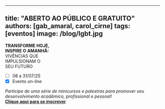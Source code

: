  ---
title: "ABERTO AO PÚBLICO E GRATUITO"
authors: [gab_amaral, carol_cirne]
tags: [eventos]
image: /blog/lgbt.jpg
--- 

**TRANSFORME HOJE,**  
**INSPIRE O AMANHÃ:**  
VIVÊNCIAS QUE  
IMPULSIONAM O  
SEU FUTURO  

- [ ] 08 a 31/07/25  
- [x] Evento *on-line*  

*Participe de uma série de minicursos e palestras para promover seu desenvolvimento acadêmico, profissional e pessoal!*  
**[Clique aqui para se inscrever](https://www.instagram.com/p/DJScbfAxO-Q/?igsh=ajVrcWp6a3FhcGNk)**  